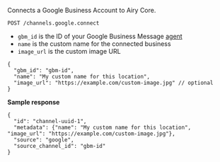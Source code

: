 Connects a Google Business Account to Airy Core.

```
POST /channels.google.connect
```

- `gbm_id` is the ID of your Google Business Message [agent](https://developers.google.com/business-communications/business-messages/reference/business-communications/rest/v1/brands.agents#Agent)
- `name` is the custom name for the connected business
- `image_url` is the custom image URL

```json5
{
  "gbm_id": "gbm-id",
  "name": "My custom name for this location",
  "image_url": "https://example.com/custom-image.jpg" // optional
}
```

**Sample response**

```json5
{
  "id": "channel-uuid-1",
  "metadata": {"name": "My custom name for this location", "image_url": "https://example.com/custom-image.jpg"},
  "source": "google",
  "source_channel_id": "gbm-id"
}
```